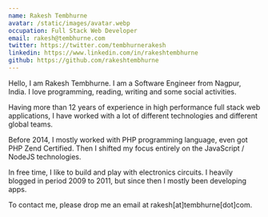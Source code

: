 ```yaml
---
name: Rakesh Tembhurne
avatar: /static/images/avatar.webp
occupation: Full Stack Web Developer
email: rakesh@tembhurne.com
twitter: https://twitter.com/tembhurnerakesh
linkedin: https://www.linkedin.com/in/rakeshtembhurne
github: https://github.com/rakeshtembhurne
---
```


Hello, I am Rakesh Tembhurne. I am a Software Engineer from Nagpur, India. I love programming, reading, writing and some social activities.

Having more than 12 years of experience in high performance full stack web applications, I have worked with a lot of different technologies and different global teams.

Before 2014, I mostly worked with PHP programming language, even got PHP Zend Certified. Then I shifted my focus entirely on the JavaScript / NodeJS technologies.

In free time, I like to build and play with electronics circuits. I heavily blogged in period 2009 to 2011, but since then I mostly been developing apps.

To contact me, please drop me an email at rakesh[at]tembhurne[dot]com.
